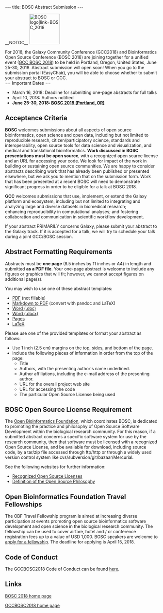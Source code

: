 ---
title: BOSC Abstract Submission
---

__NOTOC__
[[File:Pear.png‎|100px|left|BOSC logo|link=BOSC_2018]]

For 2018, the Galaxy Community Conference (GCC2018) and Bioinformatics Open Source Conference (BOSC 2018) are joining together for a unified event ([https://gccbosc2018.sched.com/ GCC BOSC 2018]) to be held in Portland, Oregon, United States, June 25-30, 2018.  Abstract submission will open soon! When you go to the submission portal (EasyChair), you will be able to choose whether to submit your abstract to BOSC or GCC.
<br/>
== Important Dates ==
* March 16, 2018: Deadline for submitting one-page abstracts for full talks
* April 10, 2018: Authors notified
* '''June 25-30, 2018: [https://gccbosc2018.sched.com/|GCC BOSC 2018 (Portland, OR)]'''

== Acceptance Criteria ==

'''BOSC''' welcomes submissions about all aspects of open source bioinformatics, open science and open data, including but not limited to reproducible research, citizen/participatory science, standards and interoperability, open source tools for data science and visualization, and medical and translational bioinformatics. '''Work discussed in BOSC presentations must be open source''', with a recognized open source license and an URL for accessing your code. We look for impact of the work in building or sustaining open source communities.  We are happy to consider abstracts describing work that has already been published or presented elsewhere, but we ask you to mention that on the submission form. Work that has been presented at a recent BOSC will need to demonstrate significant progress in order to be eligible for a talk at BOSC 2018.

'''GCC''' welcomes submissions that use, implement, or extend the Galaxy platform and ecosystem, including but not limited to integrating and analyzing large and diverse datasets in biomedical research; enhancing reproducibility in computational analyses; and fostering collaboration and communication in scientific workflow development.

If your abstract PRIMARILY concerns Galaxy, please submit your abstract to the Galaxy track. If it is accepted for a talk, we will try to schedule your talk during a joint GCC/BOSC session.

== Abstract Formatting Requirements ==
Abstracts must be '''one page''' (8.5 inches by 11 inches or A4) in length and submitted '''as a PDF file'''. Your one-page abstract is welcome to include any figures or graphics that will fit; however, we cannot accept figures on additional page(s).

You may wish to use one of these abstract templates:
* [http://www.open-bio.org/wiki/File:BOSC2015-abstract-template.pdf PDF] (not fillable)
* [https://s3.amazonaws.com/chapmanb/openbio/bosc_template_pandoc.tar.gz Markdown to PDF] (convert with pandoc and LaTeX)
* [http://www.open-bio.org/bosc2015/bosc2015-abstract-example.doc Word (.doc)] 
* [http://www.open-bio.org/bosc2015/bosc2015-abstract-example.docx Word (.docx)]
* [http://www.open-bio.org/bosc2015/bosc2015-abstract-example.pages Pages]
* [https://github.com/bow/talks/blob/master/2014_bosc/abstract/abstract.tex LaTeX]

Please use one of the provided templates or format your abstract as follows:
* Use 1 inch (2.5 cm) margins on the top, sides, and bottom of the page.
* Include the following pieces of information in order from the top of the page:
** Title
** Authors, with the presenting author's name underlined.
** Author affiliations, including the e-mail address of the presenting author.
** URL for the overall project web site
** URL for accessing the code
** The particular Open Source License being used

== BOSC Open Source License Requirement ==

The [[OBF|Open Bioinformatics Foundation]], which coordinates BOSC, is dedicated to promoting the practice and philosophy of Open Source Software Development within the biological research community. For this reason, if a submitted abstract concerns a specific software system for use by the research community, then that software must be licensed with a recognized Open Source License, and be available for download, including source code, by a tar/zip file accessed through ftp/http or through a widely used version control system like cvs/subversion/git/bazaar/Mercurial.

See the following websites for further information:
* [http://www.opensource.org/licenses/ Recognized Open Source Licenses]
* [http://www.opensource.org/docs/definition.php Definition of the Open Source Philosophy]

== Open Bioinformatics Foundation Travel Fellowships ==

The OBF Travel Fellowship program is aimed at increasing diverse participation at events promoting open source bioinformatics software development and open science in the biological research community. The fellowship can be used to cover airfare, hotel and / or conference registration fees up to a value of USD 1,000. BOSC speakers are welcome to [https://github.com/OBF/obf-docs/blob/master/Travel_fellowships.md apply for a fellowship]. The deadline for applying is April 15, 2018.

== Code of Conduct ==
The GCCBOSC2018 Code of Conduct can be found [https://galaxyproject.org/events/gccbosc2018/code-of-conduct/ here].

== Links ==
[[BOSC_2018|BOSC 2018 home page]]

[https://gccbosc2018.sched.com/ GCCBOSC2018 home page]